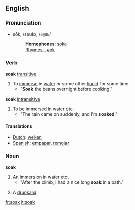 ==English==
===Pronunciation===
*sōk, /səʊk/, /<tt>s@Uk</tt>/
*:'''Homophones''': [[soke]]
*:[[Rhymes:English:-əʊk|Rhymes: -əʊk]]

===Verb===
'''soak''' [[transitive]]
#To [[immerse]] in [[water]] or some other [[liquid]] for some time.
#* "'''Soak''' the beans overnight before cooking."
'''soak''' [[intransitive]]
#To be immersed in water etc.
#* "The rain came on suddenly, and I'm '''soaked'''."
====Translations====
*[[Dutch]]: [[weken]]
*[[Spanish]]: [[empapar]], [[remojar]]
===Noun===
'''soak'''
#An immersion in water etc.
#* "After the climb, I had a nice long '''soak''' in a bath."
#{{cattag2|Slang|UK}} A [[drunkard]].

[[fr:soak]]
[[it:soak]]
